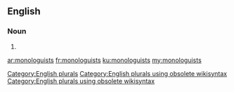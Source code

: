 ==English==

===Noun===
{{head|en}}

# {{plural of|monologuist}}

[[Category:English plurals]][[Category:English plurals using obsolete wikisyntax]][[Category:English plurals using obsolete wikisyntax]]

[[ar:monologuists]]
[[fr:monologuists]]
[[ku:monologuists]]
[[my:monologuists]]